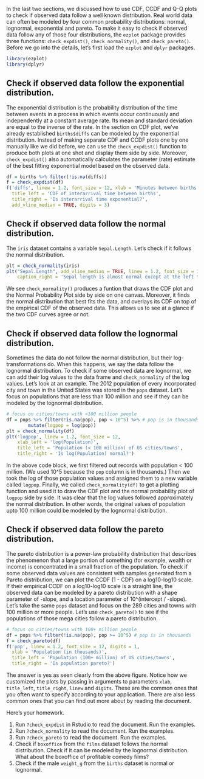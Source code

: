 In the last two sections, we discussed how to use CDF, CCDF and Q-Q plots to check if observed data follow a well known distribution. Real world data can often be modeled by four common probability distributions: normal, lognormal, exponential and pareto. To make it easy to check if observed data follow any of those four distributions, the `ezplot` package provides three functions: `check_expdist()`, `check_normality()`, and `check_pareto()`. Before we go into the details, let's first load the `ezplot` and `dplyr` packages.

```r
library(ezplot)
library(dplyr)
```

## Check if observed data follow the exponential distribution.

The exponential distribution is the probability distribution of the time between events in a process in which events occur continuously and independently at a constant average rate. Its mean and standard deviation are equal to the inverse of the rate. In the section on CDF plot, we've already established `births$diffs` can be modeled by the exponential distribution. Instead of making separate CDF and CCDF plots one by one manually like we did before, we can use the `check_expdist()` function to produce both plots at one shot and display them side by side. Moreover, `check_expdist()` also automatically calculates the parameter (rate) estimate of the best fitting exponential model based on the observed data. 

```r
df = births %>% filter(!is.na(diffs))
f = check_expdist(df)
f('diffs', linew = 1.2, font_size = 12, xlab = 'Minutes between births',
  title_left = 'CDF of interarrival time between births',
  title_right = 'Is interarrival time exponential?',
  add_vline_median = TRUE, digits = 3)
```

## Check if observed data follow the normal distribution.

The `iris` dataset contains a variable `Sepal.Length`. Let's check if it follows the normal distribution. 

```r
plt = check_normality(iris)
plt("Sepal.Length", add_vline_median = TRUE, linew = 1.2, font_size = 12, 
    caption_right = 'Sepal length is almost normal except at the left tail.')
```

We see `check_normality()` produces a funtion that draws the CDF plot and the Normal Probability Plot side by side on one canvas. Moreover, it finds the normal distribution that best fits the data, and overlays its CDF on top of the empirical CDF of the observed data. This allows us to see at a glance if the two CDF curves agree or not.

## Check if observed data follow the lognormal distribution.

Sometimes the data do not follow the normal distribution, but their log-transformations do. When this happens, we say the data follow the lognormal distribution. To check if some observed data are lognormal, we can add their log values to the data frame and `check_normality` of the log values. Let's look at an example. The 2012 population of every incorporated city and town in the United States was stored in the `pops` dataset. Let's focus on populations that are less than 100 million and see if they can be modeled by the lognormal distribution.

```r
# focus on cities/towns with <100 million people
df = pops %>% filter(!is.na(pop), pop < 10^5) %>% # pop is in thousands
        mutate(logpop = log(pop)) 
plt = check_normality(df)
plt('logpop', linew = 1.2, font_size = 12, 
    xlab_left = 'log(Population)',
    title_left = 'Population (< 100 million) of US cities/towns',
    title_right = 'Is log(Population) normal?')
```

In the above code block, we first filtered out records with population < 100 million. (We used 10^5 because the `pop` column is in thousands.) Then we took the log of those population values and assigned them to a new variable called `logpop`. Finally, we called `check_normality(df)` to get a plotting function and used it to draw the CDF plot and the normal probability plot of `logpop` side by side. It was clear that the log values followed approximately the normal distribution. In other words, the original values of population upto 100 million could be modeled by the lognormal distribution. 

## Check if observed data follow the pareto distribution.

The pareto distribution is a power-law probability distribution that describes the phenomenon that a large portion of something (for example, wealth or income) is concentrated in a small fraction of the population. To check if some observed data values are consistent with samples generated from a Pareto distribution, we can plot the CCDF (1 - CDF) on a log10-log10 scale. If their empirical CCDF on a log10-log10 scale is a straight line, the observed data can be modeled by a pareto distribution with a shape parameter of -slope, and a location parameter of 10^(intercept / -slope). Let's take the same `pops` dataset and focus on the 289 cities and towns with 100 million or more people. Let's use `check_pareto()` to see if the populations of those mega cities follow a pareto distribution.

```r
# focus on cities/towns with 100+ million people
df = pops %>% filter(!is.na(pop), pop >= 10^5) # pop is in thousands
f = check_pareto(df)
f('pop', linew = 1.2, font_size = 12, digits = 1,
  xlab = 'Population (in thousands)',
  title_left = 'Population (100+ million) of US cities/towns',
  title_right = 'Is population pareto?')
```

The answer is yes as seen clearly from the above figure. Notice how we customized the plots by passing in arguments to parameters `xlab`, `title_left`, `title_right`, `linew` and `digits`. These are the common ones that you often want to specify according to your application. There are also less common ones that you can find out more about by reading the document.

Here's your homework.

1. Run `?check_expdist` in Rstudio to read the document. Run the examples.
2. Run `?check_normality` to read the document. Run the examples.
3. Run `?check_pareto` to read the document. Run the examples.
4. Check if `boxoffice` from the `films` dataset follows the normal distribution. Check if it can be modeled by the lognormal distribution. What about the boxoffice of profitable comedy films?
5. Check if the male `weight_g` from the `births` dataset is normal or lognormal.

